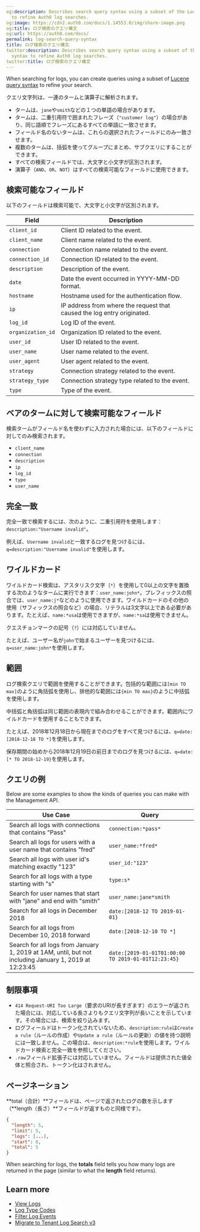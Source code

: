 ```yaml
---
og:description: Describes search query syntax using a subset of the Lucene query syntax
  to refine Auth0 log searches.
og:image: https://cdn2.auth0.com/docs/1.14553.0/img/share-image.png
og:title: ログ検索のクエリ構文
og:url: https://auth0.com/docs/
permalink: log-search-query-syntax
title: ログ検索のクエリ構文
twitter:description: Describes search query syntax using a subset of the Lucene query
  syntax to refine Auth0 log searches.
twitter:title: ログ検索のクエリ構文
---
```


When searching for logs, you can create queries using a subset of [Lucene query syntax](http://www.lucenetutorial.com/lucene-query-syntax.html) to refine your search.

クエリ文字列は、一連のタームと演算子に解析されます。

* タームは、`jane`や`smith`などの１つの単語の場合があります。
* タームは、二重引用符で囲まれたフレーズ（`"customer log"`）の場合があり、同じ語順でフレーズにあるすべての単語に一致させます。
* フィールド名のないタームは、これらの選択されたフィールドにのみ一致させます。
* 複数のタームは、括弧を使ってグループにまとめ、サブクエリにすることができます。
* すべての検索フィールドでは、大文字と小文字が区別されます。
* 演算子（`AND`、`OR`、`NOT`）はすべての検索可能なフィールドに使用できます。

## 検索可能なフィールド

以下のフィールドは検索可能で、大文字と小文字が区別されます。

<table class="table"><thead>
<tr>
<th><strong>Field</strong></th>
<th><strong>Description</strong></th>
</tr>
</thead>
<tbody>
<tr>
<td><code>client_id</code></td>
<td>Client ID related to the event.</td>
</tr>
<tr>
<td><code>client_name</code></td>
<td>Client name related to the event.</td>
</tr>
<tr>
<td><code>connection</code></td>
<td>Connection name related to the event.</td>
</tr>
<tr>
<td><code>connection_id</code></td>
<td>Connection ID related to the event.</td>
</tr>
<tr>
<td><code>description</code></td>
<td>Description of the event.</td>
</tr>
<tr>
<td><code>date</code></td>
<td>Date the event occurred in YYYY-MM-DD format.</td>
</tr>
<tr>
<td><code>hostname</code></td>
<td>Hostname used for the authentication flow.</td>
</tr>
<tr>
<td><code>ip</code></td>
<td>IP address from where the request that caused the log entry originated.</td>
</tr>
<tr>
<td><code>log_id</code></td>
<td>Log ID of the event.</td>
</tr>
<tr>
<td><code>organization_id</code></td>
<td>Organization ID related to the event.</td>
</tr>
<tr>
<td><code>user_id</code></td>
<td>User ID related to the event.</td>
</tr>
<tr>
<td><code>user_name</code></td>
<td>User name related to the event.</td>
</tr>
<tr>
<td><code>user_agent</code></td>
<td>User agent related to the event.</td>
</tr>
<tr>
<td><code>strategy</code></td>
<td>Connection strategy related to the event.</td>
</tr>
<tr>
<td><code>strategy_type</code></td>
<td>Connection strategy type related to the event.</td>
</tr>
<tr>
<td><code>type</code></td>
<td>Type of the event.</td>
</tr>
</tbody>
</table>

## ベアのタームに対して検索可能なフィールド

検索タームがフィールド名を使わずに入力された場合には、以下のフィールドに対してのみ検索されます。

* `client_name`
* `connection`
* `description`
* `ip`
* `log_id`
* `type`
* `user_name`

## 完全一致

完全一致で検索するには、次のように、二重引用符を使用します：`description:"Username invalid"`。

例えば、`Username invalid`と一致するログを見つけるには、`q=description:"Username invalid"`を使用します。

## ワイルドカード

ワイルドカード検索は、アスタリスク文字（`*`）を使用して0以上の文字を置換する次のようなタームに実行できます：`user_name:john*`。プレフィックスの照合では、`user_name:j*`などのように使用できます。ワイルドカードのその他の使用（サフィックスの照合など）の場合、リテラルは3文字以上である必要があります。たとえば、`name:*usa`は使用できますが、`name:*sa`は使用できません。

クエスチョンマークの記号（`?`）には対応していません。

たとえば、ユーザー名が`john`で始まるユーザーを見つけるには、`q=user_name:john*`を使用します。

## 範囲

ログ検索クエリで範囲を使用することができます。包括的な範囲には`[min TO max]`のように角括弧を使用し、排他的な範囲には`{min TO max}`のように中括弧を使用します。

中括弧と角括弧は同じ範囲の表現内で組み合わせることができます。範囲内にワイルドカードを使用することもできます。

たとえば、2018年12月18日から現在までのログをすべて見つけるには、`q=date:[2018-12-18 TO *]`を使用します。

保存期間の始めから2018年12月19日の前日までのログを見つけるには、`q=date:[* TO 2018-12-19}`を使用します。

## クエリの例

Below are some examples to show the kinds of queries you can make with the <Tooltip tip="Management API: A product to allow customers to perform administrative tasks." cta="View Glossary" href="/docs/glossary?term=Management+API">Management API</Tooltip>.

<table class="table"><thead>
<tr>
<th>Use Case</th>
<th>Query</th>
</tr>
</thead>
<tbody>
<tr>
<td>Search all logs with connections that contains "Pass"</td>
<td><code>connection:*pass*</code></td>
</tr>
<tr>
<td>Search all logs for users with a user name that contains "fred"</td>
<td><code>user_name:*fred*</code></td>
</tr>
<tr>
<td>Search all logs with user id's matching exactly "123"</td>
<td><code>user_id:"123"</code></td>
</tr>
<tr>
<td>Search for all logs with a type starting with "s"</td>
<td><code>type:s*</code></td>
</tr>
<tr>
<td>Search for user names that start with "jane" and end with "smith"</td>
<td><code>user_name:jane*smith</code></td>
</tr>
<tr>
<td>Search for all logs in December 2018</td>
<td><code>date:[2018-12 TO 2019-01-01}</code></td>
</tr>
<tr>
<td>Search for all logs from December 10, 2018 forward</td>
<td><code>date:[2018-12-10 TO *]</code></td>
</tr>
<tr>
<td>Search for all logs from January 1, 2019 at 1AM, until, but not including January 1, 2019 at 12:23:45</td>
<td><code>date:[2019-01-01T01:00:00 TO 2019-01-01T12:23:45}</code></td>
</tr>
</tbody>
</table>

## 制限事項

* `414 Request-URI Too Large`（要求のURIが長すぎます）のエラーが返された場合には、対応している長さよりもクエリ文字列が長いことを示しています。その場合には、検索を絞り込みます。
* ログフィールドはトークン化されていないため、`description:rule`は`Create a rule`（ルールの作成）や`Update a rule`（ルールの更新）の値を持つ説明には一致しません。この場合は、`description:*rule`を使用します。ワイルドカード検索と完全一致を参照してください。
* `.raw`フィールド拡張子には対応していません。フィールドは提供された値全体と照合され、トークン化はされません。

## ページネーション

**total（合計）**フィールドは、ページで返されたログの数を示します（**length（長さ）**フィールドが返すものと同様です）。

```json lines
{
  "length": 5,
  "limit": 5,
  "logs": [...],
  "start": 0,
  "total": 5
}
```






When searching for logs, the **totals** field tells you how many logs are returned in the page (similar to what the **length** field returns).

## Learn more

* [View Logs](/docs/deploy-monitor/logs/view-log-events)
* [Log Type Codes](/docs/deploy-monitor/logs/log-event-type-codes)
* [Filter Log Events](/docs/deploy-monitor/logs/log-event-filters)
* [Migrate to Tenant Log Search v3](/docs/troubleshoot/product-lifecycle/past-migrations/migrate-to-tenant-log-search-v3)